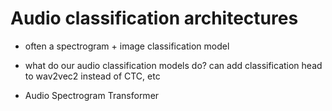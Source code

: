 # Audio classification architectures

- often a spectrogram + image classification model

- what do our audio classification models do? can add classification head to wav2vec2 instead of CTC, etc

- Audio Spectrogram Transformer
